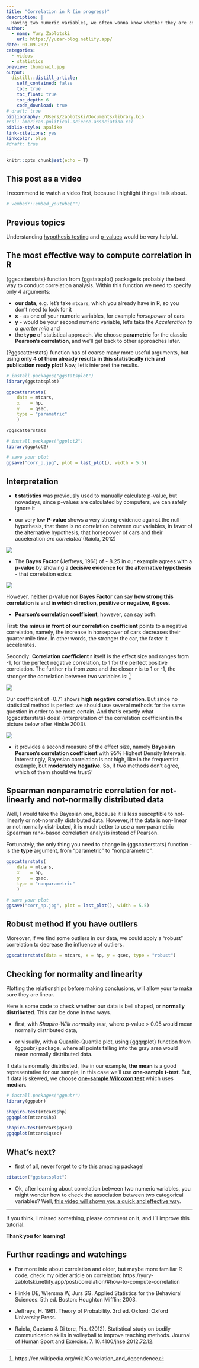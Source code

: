 ```yaml
---
title: "Correlation in R (in progress)"
description: |
  Having two numeric variables, we often wanna know whether they are corelated and how. One simple command can answer both questions by visualizing the data and conducting frequentists and bayesian correlation analysis at the same time. So, let's learn how to do that, how to interpret all these results and how to choose the right correlation method in the first place.  
author:
  - name: Yury Zablotski
    url: https://yuzar-blog.netlify.app/
date: 01-09-2021
categories:
  - videos
  - statistics
preview: thumbnail.jpg
output:
  distill::distill_article:
    self_contained: false
    toc: true
    toc_float: true
    toc_depth: 6
    code_download: true
# draft: true
bibliography: /Users/zablotski/Documents/library.bib
#csl: american-political-science-association.csl
biblio-style: apalike
link-citations: yes
linkcolor: blue
#draft: true
---
```



```r
knitr::opts_chunk$set(echo = T)
```

## This post as a video

I recommend to watch a video first, because I highlight things I talk about. 
<!-- It's ca. 5 minutes long. -->

```r
# vembedr::embed_youtube("")
```

## Previous topics

Understanding [hypothesis testing](https://yuzar-blog.netlify.app/posts/2021-06-04-my-second-blog-postthis-one-will-be-really-good/) and [p-values](https://yuzar-blog.netlify.app/posts/2021-07-31-p-value-intuitive-explanation/) would be very helpful. 


## The most effective way to compute correlation in R

{ggscatterstats} function from {ggstatsplot} package is probably the best way to conduct correlation analysis. Within this function we need to specify only 4 arguments:

- **our data**, e.g. let's take `mtcars`, which you already have in R, so you don't need to look for it
- **x** - as one of your numeric variables, for example *horsepower* of cars
- **y** - would be your second numeric variable, let's take the *Acceleration to a quarter mile* and
- the **type** of statistical approach. We choose **parametric** for the classic **Pearson’s correlation**, and we'll get back to other approaches later.

{?ggscatterstats} function has of coarse many more useful arguments, but using **only 4 of them already results in this statistically rich and publication ready plot!** Now, let's interpret the results.

```r
# install.packages("ggstatsplot")
library(ggstatsplot)

ggscatterstats(
    data = mtcars, 
    x    = hp,
    y    = qsec,
    type = "parametric"
    )

?ggscatterstats

# install.packages("ggplot2")
library(ggplot2)

# save your plot
ggsave("corr_p.jpg", plot = last_plot(), width = 5.5)
```

## Interpretation

- **t statistics** was previously used to manually calculate p-value, but nowadays, since p-values are calculated by computers, we can safely ignore it

- our very low **P-value** shows a very strong evidence against the null hypothesis, that there is no correlation between our variables, in favor of the alternative hypothesis, that horsepower of cars and their acceleration *are correlated* (Raiola, 2012)

![](p_value_interpretation.png)

- The **Bayes Factor** (Jeffreys, 1961) of - 8.25 in our example agrees with a **p-value** by showing a **decisive evidence for the alternative hypothesis** - that correlation exists

![](bf_interpretation.png)


However, neither **p-value** nor **Bayes Factor** can say **how strong this correlation is** and **in which direction, positive or negative, it goes**.

- **Pearson's correlation coefficient**, however, can say both. 

First: **the minus in front of our correlation coefficient** points to a negative correlation, namely, the increase in horsepower of cars decreases their quarter mile time. In other words, the stronger the car, the faster it accelerates.

Secondly: **Correlation coefficient r** itself is the effect size and ranges from -1, for the perfect negative correlation, to 1 for the perfect positive correlation. The further **r** is from zero and the closer **r** is to 1 or -1, the stronger the correlation between two variables is: [^1]

[^1]: https://en.wikipedia.org/wiki/Correlation_and_dependence

![](correlation_examples.png)

Our coefficient of -0.71 shows **high negative correlation**. But since no statistical method is perfect we should use several methods for the same question in order to be more certain. And that's exactly what {ggscatterstats} does! (interpretation of the correlation coefficient in the picture below after Hinkle 2003). 

![](correlation_interpretation.png)



- it provides a second measure of the effect size, namely **Bayesian Pearson's correlation coefficient** with 95% Highest Density Intervals. Interestingly, Bayesian correlation is not high, like in the frequentist example, but **moderately negative**. So, if two methods don't agree, which of them should we trust?


## Spearman nonparametric correlation for not-linearly and not-normally distributed data

Well, I would take the Bayesian one, because it is less susceptible to not-linearly or not-normally distributed data. However, if the data is non-linear or not normally distributed, it is much better to use a non-parametric Spearman rank-based correlation analysis instead of Pearson.

Fortunately, the only thing you need to change in {ggscatterstats} function - is the **type** argument, from "parametric" to "nonparametric". 

```r
ggscatterstats(
    data = mtcars, 
    x    = hp,
    y    = qsec,
    type = "nonparametric"
    )

# save your plot
ggsave("corr_np.jpg", plot = last_plot(), width = 5.5)
```


## Robust method if you have outliers

Moreover, if we find some outliers in our data, we could apply a "robust" correlation to decrease the influence of outliers.


```r
ggscatterstats(data = mtcars, x = hp, y = qsec, type = "robust")
```



## Checking for normality and linearity

Plotting the relationships before making conclusions, will allow your to make sure they are linear.

Here is some code to check whether our data is bell shaped, or **normally distributed**. This can be done in two ways.

- first, with *Shapiro-Wilk normality test*, where p-value > 0.05 would mean normally distributed data, 

- or visually, with a Quantile-Quantile plot, using {ggqqplot} function from {ggpubr} package, where all points falling into the gray area would mean normally distributed data.

If data is normally distributed, like in our example, **the mean** is a good representative for our sample, in this case we'll use **one-sample t-test**. But, if data is skewed, we choose [**one-sample Wilcoxon test**](https://yury-zablotski.netlify.com/post/wilcoxon-ака-mann-whitney-test/) which uses **median**.


```r
# install.packages("ggpubr")
library(ggpubr)

shapiro.test(mtcars$hp) 
ggqqplot(mtcars$hp) 

shapiro.test(mtcars$qsec) 
ggqqplot(mtcars$qsec) 
```







## What's next?

- first of all, never forget to cite this amazing package!

```r
citation("ggstatsplot")
```

- Ok, after learning about correlation between two numeric variables, you might wonder how to check the association between two categorical variables? Well, [this video will shown you a quick and effective way](https://youtu.be/8Tj0-yMPO64).

<!-- It shows you how to conduct, visualize and interpret Chi-Square test & pairwise post-hoc tests via {ggbarstats} function from {ggstatsplot} package 📦. -->

---

If you think, I missed something, please comment on it, and I’ll improve this tutorial.

**Thank you for learning!**

## Further readings and watchings

- For more info about correlation and older, but maybe more familiar R code, check my older article on correlation: https://yury-zablotski.netlify.app/post/correlation/#how-to-compute-correlation

- Hinkle DE, Wiersma W, Jurs SG. Applied Statistics for the Behavioral Sciences. 5th ed. Boston: Houghton Mifflin; 2003.

- Jeffreys, H. 1961. Theory of Probability. 3rd ed. Oxford: Oxford University Press.

- Raiola, Gaetano & Di tore, Pio. (2012). Statistical study on bodily communication skills in volleyball to improve teaching methods. Journal of Human Sport and Exercise. 7. 10.4100/jhse.2012.72.12. 